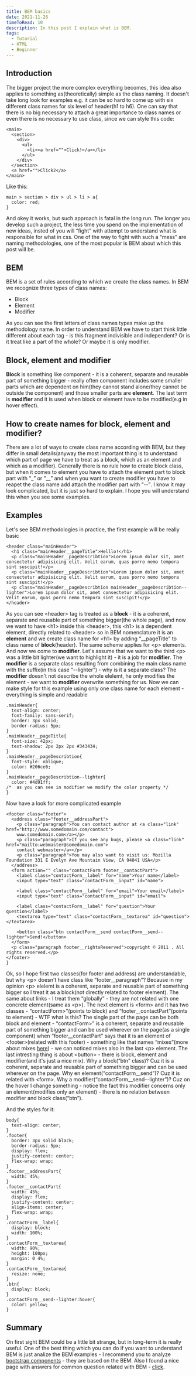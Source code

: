 ```yaml
---
title: BEM basics
date: 2021-11-26
timeToRead: 10
description: In this post I explain what is BEM.
tags:
  - Tutorial
  - HTML
  - Beginner
---
```

<article>
    <h2>Introduction</h2>
    <p>The bigger project the more complex everything becomes, this idea also applies to something as(theoretically) simple as the class naming. It doesn't take long look for examples e.g. it can be so hard to come up with six different class names for six level of header(h1 to h6). One can say that there is no big necessary to attach a great importance to class names or even there is no necessary to use class, since we can style this code:</p>

```html:title=example-1
<main>
  <section>
    <div>
      <ul>
        <li><a href="">Click!</a></li>
      </ul>
    </div>
  </section>
  <a href="">Click2</a>
</main>
```

<p>Like this:</p>

```css:title=example-2
main > section > div > ul > li > a{
  color: red;
}
```

<p>And okey it works, but such approach is fatal in the long run. The longer you develop such a project, the less time you spend on the implementation of new ideas, insted of you will <q>fight</q> with attempt to understand what is responsible for what in css. One of the way to fight with such a <q>mess</q> are naming methodologies, one of the most popular is BEM about which this post will be.</p>

</article>

<article>
  <h2>BEM</h2>
  <p>BEM is a set of rules according to which we create the class names. In BEM we recognize three types of class names:</p>
  <ul>
    <li>Block</li>
    <li>Element</li>
    <li>Modifier</li>
  </ul>

  <p>As you can see the first letters of class names types make up the methodology name. In order to understand BEM we have to start think little different about each tag - is this fragment indivisible and independent? Or is it treat like a part of the whole? Or maybe it is only modifier.</p>
</article>

<article>
  <h2>Block, element and modifier</h2>
  <p><strong>Block</strong> is something like component - it is a coherent, separate and reusable part of something bigger - really often component includes some smaller parts which are dependent on him(they cannot stand alone/they cannot be outside the component) and those smaller parts are <strong>element</strong>. The last term is <strong>modifier</strong> and it is used when block or element have to be modified(e.g in hover effect).</p>
</article>

<article>
  <h2>How to create names for block, element and modifier?</h2>
  <p>There are a lot of ways to create class name according with BEM, but they differ in small details(anyway the most important thing is to understand which part of page we have to treat as a block, which as an element and which as a modifier). Generally there is no rule how to create block class, but when it comes to element you have to attach the element part to block part with <q>_</q> or <q>__</q> and when you want to create modifier you have to reapet the class name add attach the modifier part with <q>--</q>. I know it may look complicated, but it is just so hard to explain. I hope you will understand this when you see some examples.</p>

</article>

<article>
  <h2>Examples</h2>
  <p>Let's see BEM methodologies in practice, the first example will be really basic</p>

```html:title=example-3
<header class="mainHeader">
  <h1 class="mainHeader__pageTitle">Helllo!</h1>
  <p class="mainHeader__pageDescribtion">Lorem ipsum dolor sit, amet consectetur adipisicing elit. Velit earum, quas porro nemo tempora sint suscipit!</p>
  <p class="mainHeader__pageDescribtion">Lorem ipsum dolor sit, amet consectetur adipisicing elit. Velit earum, quas porro nemo tempora sint suscipit!</p>
  <p class="mainHeader__pageDescribtion mainHeader__pageDescribtion--lighter">Lorem ipsum dolor sit, amet consectetur adipisicing elit. Velit earum, quas porro nemo tempora sint suscipit!</p>
</header>
```

<p>As you can see &#60;header&#62; tag is treated as a <strong>block</strong> - it is a coherent, separate and reusable part of something bigger(the whole page), and now we want to have &#60;h1&#62; inside this &#60;header&#62;, this &#60;h1&#62; is a dependent element, directly related to &#60;header&#62; so in BEM nomenclature it is an <strong>element</strong> and we create class name for &#60;h1&#62; by adding <q>__pageTitle</q> to class name of <strong>block</strong>(header). The same scheme applies for &#60;p&#62; elements. And now we come to <strong>modifier</strong>. Let's assume that we want to the third &#60;p&#62; was a little bit lighter(we want to highlight it) - it is a job for <strong>modifier</strong>. The <strong>modifier</strong> is a separate class resulting from combining the main class name with the suffix(in this case <q>--lighter</q>) - why is it a separate class? The <strong>modifier</strong> doesn't not describe the whole elelemt, he only modifies the element - we want to <strong>modifier</strong> overwrite something for us. Now we can make style for this example using only one class name for each element - everything is simple and readable</p>


```css:title=example-4
.mainHeader{
  text-align: center;
  font-family: sans-serif;
  border: 3px solid;
  border-radius: 5px;
}
.mainHeader__pageTitle{
  font-size: 42px;
  text-shadow: 2px 2px 2px #343434;
}
.mainHeader__pageDescribtion{
  font-style: oblique;
  color: #206ce6;
}
.mainHeader__pageDescribtion--lighter{
  color: #4d91ff;
/*  as you can see in modifier we modify the color property */
}

```

<p>Now have a look for more complicated example</p>

```html:title=example-5
<footer class="footer">
  <address class="footer__addressPart">
    <p class="paragraph">You can contact author at <a class="link" href="http://www.somedomain.com/contact">
    www.somedomain.com</a></p>
    <p class="paragraph">If you see any bugs, please <a class="link" href="mailto:webmaster@somedomain.com">
    contact webmaster</a></p>
    <p class="paragraph">You may also want to visit us: Mozilla Foundation 331 E Evelyn Ave Mountain View, CA 94041 USA</p>
  </address>
  <form action="" class="contactForm footer__contactPart">
    <label class="contactForm__label" for="name">Your name</label>
    <input type="text" class="contactForm__input" id="name">
    
    <label class="contactForm__label" for="email">Your email</label>
    <input type="text" class="contactForm__input" id="email">
    
    <label class="contactForm__label" for="question">Your question</label>
    <textarea type="text" class="contactForm__textarea" id="question"></textarea>
    
    <button class="btn contactForm__send contactForm__send--lighter">Send!</button>
  </form>
  <p class="paragraph footer__rightsReserved">copyright © 2011 . All rights reserved.</p>
</footer>
}

```

<p>Ok, so I hope first two classes(for footer and address) are understandable, but why &#60;p&#62; doesn't have class like <q>footer__paragraph</q>? Because in my opinion &#60;p&#62; elelemt is a coherent, separate and reusable part of something bigger so I treat it as a block(not directly related to footer element). The same about links - I treat them <q>globally</q> - they are not related with one concrete element(same as &#60;p&#62;). The next element is &#60;form&#62; and it has two classes - <q>contactForm></q>(points to block) and <q>footer__contactPart</q>(points to element) - WTF what is this? The single part of the page can be both block and element - <q>contactForm></q> is a coherent, separate and reusable part of something bigger and can be used wherever on the page(as a single component) when <q>footer__contactPart</q> says that it is an element of &#60;footer&#62;(related with this footer) - something like that names <q>mixes</q>(more about mixes <a target="_blank" href="https://en.bem.info/forum/4/">here</a>) - we can noticed mixes also in the last &#60;p&#62; element. The last intresting thing is about &#60;button&#62; - there is block, element and modifier(and it's just a nice mix). Why a block(<q>btn</q> class)? Cuz it is a coherent, separate and reusable part of something bigger and can be used wherever on the page. Why en element(<q>contactForm__send</q>)? Cuz it is related with &#60;form&#62;. Why a modifier(<q>contactForm__send--lighter</q>)? Cuz on the hover I change something - notice the fact this modifier concerns only an element(modifies only an element) - there is no relation between modifier and block class(<q>btn</q>).

And the styles for it:
</p>

```css:title=example-6
body{
  text-align: center;
}
.footer{
  border: 3px solid black;
  border-radius: 5px;
  display: flex;
  justify-content: center;
  flex-wrap: wrap;
}
.footer__addressPart{
  width: 45%;
}
.footer__contactPart{
  width: 45%;
  display: flex;
  justify-content: center;
  align-items: center;
  flex-wrap: wrap;
}
.contactForm__label{
  display: block;
  width: 100%;
}
.contactForm__textarea{
  width: 90%;
  height: 100px;
  margin: 0 4%;
}
.contactForm__textarea{
  resize: none;
}
.btn{
  display: block;
}
.contactForm__send--lighter:hover{
  color: yellow;
}

```

</article>

<article>
<h2>Summary</h2>

<p>On first sight BEM could be a little bit strange, but in long-term it is really useful. One of the best thing which you can do if you want to understand BEM is just analize the BEM examples - I recommend you to analyze <a target="_blank" href="https://getbootstrap.com/docs/5.0/components/accordion/">bootstrap components</a> - they are based on the BEM. Also I found a nice page with answers for common question related with BEM - <a target="_blank" href="http://getbem.com/faq/">click</a>.</p>
</article>